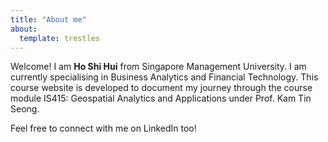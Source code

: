 ```yaml
---
title: "About me"
about:
  template: trestles
---
```


Welcome! I am **Ho Shi Hui** from Singapore Management University. I am currently specialising in Business Analytics and Financial Technology. This course website is developed to document my journey through the course module IS415: Geospatial Analytics and Applications under Prof. Kam Tin Seong. 

Feel free to connect with me on LinkedIn too!

